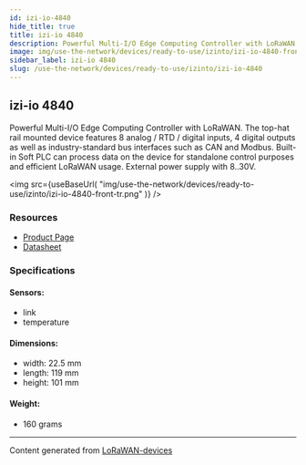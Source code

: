 ```yaml
---
id: izi-io-4840
hide_title: true
title: izi-io 4840
description: Powerful Multi-I/O Edge Computing Controller with LoRaWAN. The top-hat rail mounted device features 8 analog / RTD / digital inputs, 4 digital outputs as well as industry-standard bus interfaces such as CAN and Modbus. Built-in Soft PLC can process data on the device for standalone control purposes and efficient LoRaWAN usage. External power supply with 8..30V.
image: img/use-the-network/devices/ready-to-use/izinto/izi-io-4840-front-tr.png
sidebar_label: izi-io 4840
slug: /use-the-network/devices/ready-to-use/izinto/izi-io-4840
---
```



## izi-io 4840

Powerful Multi-I/O Edge Computing Controller with LoRaWAN. The top-hat rail mounted device features 8 analog / RTD / digital inputs, 4 digital outputs as well as industry-standard bus interfaces such as CAN and Modbus. Built-in Soft PLC can process data on the device for standalone control purposes and efficient LoRaWAN usage. External power supply with 8..30V.

<img
src={useBaseUrl(
"img/use-the-network/devices/ready-to-use/izinto/izi-io-4840-front-tr.png"
)}
/>

### Resources

- [Product Page](https://www.izinto.online/izi-io/)
- [Datasheet](https://www.izinto.online/wp-content/uploads/2020/01/izi-io-Datenblatt.pdf)

### Specifications

#### Sensors:
- link
- temperature
#### Dimensions:
- width: 22.5 mm
- length: 119 mm
- height: 101 mm
#### Weight: 
- 160 grams



---
Content generated from [LoRaWAN-devices](https://github.com/TheThingsNetwork/lorawan-devices)